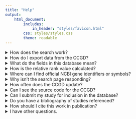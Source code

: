 ```yaml
---
title: "Help"
output:
    html_document:
        includes:
            in_header: "styles/favicon.html"
        css: styles/styles.css
        theme: readable
---
```


<details>
  <summary>How does the search work?</summary>

Simply, this resource is a single table of mouse-derived gene homology associations taken from cancer screens with some meta data for context. The effort put into building a tool in this format is entirely meant to aid the process of accessing a set of potential genes of interest from such findings.

#### Filters

There are 4 parameters to filter the dataset by. All of these filters brought together will perform a join of the full table to produce a single, filtered set of genes.

* *Species*
    + This table contains gene homology derived from mouse genes for several species. Mouse and Human are shown by default. You can search for genes from others, and the equivalent homologs will still appear.
    + Important!!: This filter determines which set of gene data the `Genes` input searches for! It will search within a specific species model even if it isn't visible in the table.
    + It's worth repeating - all gene associations are derived from data developed in Mice. The homology shown in the table is only intended to draw linkage to possible candidates in other species models.
    + Options: Mouse, Human, Rat, Drosophila, Zebra Fish, S. Cerevisiae
* *Study*
    + Each study is given a brief description of its relevance and interpretation on the [References](http://hst-ccgd-prd-web.oit.umn.edu/references.html) page.
    + The link for a particular study in the table will point to that description with a link to the PubMed manuscript entry.
* *Cancer*
    + Narrow results according to the reported disease model.
* *Genes*
    + Filter using NCBI gene names or IDs. Case sensitivity isn't an issue, and names can be comma or line separated.
    + Important!!: Again, the species filter determines which set of gene data the `Genes` input searches for! It will search within a specific species model even if it isn't visible in the table.

#### Visibility

* To account for screen dimensions, we don't list every table column by default. Instead, we offer the option to select hidden columns, which is done with the `Column visibility` button.
* All columns are included in the download regardless of selection.
* Other species gene homologs are included as hidden columns as well.

</details>

<details>
  <summary>How do I export data from the CCGD?</summary>

The whole table can be downloaded as a csv file directly at the link below or on the [search](http://hst-ccgd-prd-web.oit.umn.edu/search.html) page by clicking the `Download` button without any filters. Alternatively, any filters applied on the [search](http://hst-ccgd-prd-web.oit.umn.edu/search.html) page will be reflected in the export. All columns are included in the export regardless of which are visible.

* Click <a href="table_app/ccgd_export.csv" download>here</a> for a csv file of the full data set.

</details>

<details>
  <summary>What do the fields in this database mean?</summary>

##### SpeciesName

Official NCBI gene symbol identifying the candidate cancer gene. Official symbols are assigned by the MGI group and maintained by the Jackson Labs. The complete set of gene symbols can be downloaded from the MGI ftp site. If the study reported the gene using an unofficial symbol/alias, the gene name was converted to the MGI official gene symbol.

##### SpeciesId

The official NCBI Entrez GeneID identifying the mouse candidate cancer gene.

##### homologId

Official NCBI HomologeneID identifying the candidate cancer gene

##### CISAddress

Mouse genome coordinates for the CIS in the format: chromosome:start address - end address. All genome coordinates have been mapped to the most current genome build. If coordinates were originally published using an earlier genome build, the coordinates have been converted using the UCSC utility LiftOver. If the candidate cancer gene was identified using a gene-centric statistical analysis, and no CIS genome coordinates were reported, the start and end genome coordinates are based on the start and end coordinates of the gene. If the CIS was identified using a method that identifies a peak location, then this location will be designated as both the start and end location of the CIS region.

##### Study

Citation for the study reporting the forward genetic screen. First author, year, and number (if multiple studies were published by the same author in the same year).

##### Cancer

Cancer type is the tissue of origin of the cancer as reported by the study. These cancers originated in mice and there is not always a one-to-one correlation with human disease.

##### Rank

Relative rank is a letter grade (A, B, C or D) based on the relative rank of the CIS in the study. Rank is generally based on the number of insertions in a given CIS or the p-value assigned to the CIS. The letter grades are as follows: A = Top 10%, B = 11 to 25%, C = 26 to 50% and D = Bottom 50%. For example, if a study identified 100 CISs, the first 10, based on the study's method of ranking, will get an A. CISs identified in screens that did not include insertion numbers or p-values are denoted as Not Ranked.

##### Effect

The predicted effect is either Gain, Loss, or N/A. Predicted effect is based on what is reported in the study. Different studies may use different methods for predicting effects, and some studies make no predictions regarding gain or loss of function.

##### Studies

The number of screens in the CCGD database that have identified this gene as a candidate cancer gene.

##### COSMIC

`True` indicates there is a reported somatic mutation in this gene in the COSMIC database. `False` indicates there are no mutations reported in COSMIC.

##### CGC

`True` indicates the gene is listed on the Sanger Institute's Cancer Gene Census. `False` indicates the gene is not listed.

</details>

<details>
  <summary>How is the relative rank value calculated?</summary>

Relative rank is a letter grade (A, B, C or D) based on the relative rank of the CIS in the study. Rank is generally based on the number of insertions in a given CIS or the p-value assigned to the CIS. The letter grades are as follows: A = Top 10%, B = 11 to 25%, C = 26 to 50% and D = Bottom 50%.

For example, if a study identified 100 CISs, the first 10, based on the study's method of ranking, will get an A. CISs identified in screens that did not include insertion numbers or p-values are denoted as Not Ranked.

</details>

<details>
  <summary>Where can I find official NCBI gene identifiers or symbols?</summary>

See the [NCBI Genome](http://www.ncbi.nlm.nih.gov/genome?db=genome) site and the [NCBI HomoloGene](http://www.ncbi.nlm.nih.gov/homologene) site.

</details>

<details>
  <summary>Why isn't the search page responding?</summary>

This application is made with a server-side processing library which allows for queries that outstrip the size of our current data set. If you have submitted a query and some aspect of the app is not responding, it is likely an issue on our end that we would like to know about. Please contact us at ccgd@umn.edu.

</details>

<details>
  <summary>How often does the CCGD update?</summary>

The data file for the CCGD is rebuilt daily with source pulls from NCBI for the most updated version of gene data. References to Sanger data sources are updated weekly.

Study content is updated periodically as new findings are manually curated and uploaded.

</details>

<details>
  <summary>Can I see the source code for the CCGD?</summary>

Yes.

This application underwent a complete rebuild in 2019 where git version control was utilized. You can find the content of the source code at the link below.

* https://github.com/ctastad/ccgd

The updated version of the CCGD was developed almost entirely with R, Markdown, and Shiny. This website is the product of work by Christopher Tastad, Ken Abbott, Eric Nyre, and Juan Abrahante - members of the Starr Lab at the University of Minnesota. All considerations for ownership follow the discretion of Tim Starr and the [Starr Lab](https://sites.google.com/a/umn.edu/starrlab/) at the extension of the [policies](https://policy.umn.edu/research/copyright) of the University of Minnesota.

***

MIT License

Copyright (c) 2019 University of Minnesota

Permission is hereby granted, free of charge, to any person obtaining a copy
of this software and associated documentation files (the "Software"), to deal
in the Software without restriction, including without limitation the rights
to use, copy, modify, merge, publish, distribute, sublicense, and/or sell
copies of the Software, and to permit persons to whom the Software is
furnished to do so, subject to the following conditions:

The above copyright notice and this permission notice shall be included in all
copies or substantial portions of the Software.

THE SOFTWARE IS PROVIDED "AS IS", WITHOUT WARRANTY OF ANY KIND, EXPRESS OR
IMPLIED, INCLUDING BUT NOT LIMITED TO THE WARRANTIES OF MERCHANTABILITY,
FITNESS FOR A PARTICULAR PURPOSE AND NONINFRINGEMENT. IN NO EVENT SHALL THE
AUTHORS OR COPYRIGHT HOLDERS BE LIABLE FOR ANY CLAIM, DAMAGES OR OTHER
LIABILITY, WHETHER IN AN ACTION OF CONTRACT, TORT OR OTHERWISE, ARISING FROM,
OUT OF OR IN CONNECTION WITH THE SOFTWARE OR THE USE OR OTHER DEALINGS IN THE
SOFTWARE.


</details>

<details>
  <summary>Can I submit my study for inclusion in the database?</summary>

Yes!

Send your information and publication citation to ccgd@umn.edu. We will be happy to add your study to the database.

</details>

<details>
  <summary>Do you have a bibliography of studies referenced?</summary>

A list of all publications referenced in the content of this database and a description of their relevant findings are below.

* Click <a href="refs/ccgd_refs.csv" download>here</a> for a full bibliography in csv format.

In addition, there is a description of relevance and interpretation for the included studies on the [references](http://hst-ccgd-prd-web.oit.umn.edu/references.html) page.

</details>

<details>
  <summary>How should I cite this work in publication?</summary>

Please use the following when citing the CCGD:

Kenneth L. Abbott, Erik T. Nyre, Juan Abrahante, Yen-Yi Ho, Rachel Isaksson Vogel, Timothy K. Starr, The Candidate Cancer Gene Database: a database of cancer driver genes from forward genetic screens in mice, Nucleic Acids Research, Volume 43, Issue D1, 28 January 2015, Pages D844–D848, https://doi.org/10.1093/nar/gku770

* Click <a href="refs/ccgd_paper.bib" download>here</a> for the citation in bibtex format.

</details>

<details>
  <summary>I have other questions.</summary>

Please feel free to contact us at ccgd@umn.edu.

</details>

